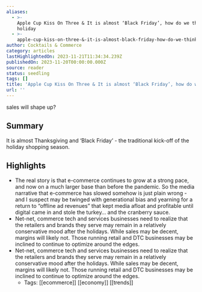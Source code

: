 ```yaml
---
aliases:
  - >-
    Apple Cup Kiss On Three & It is almost ‘Black Friday’, how do we think
    holiday
  - >-
    apple-cup-kiss-on-three-&-it-is-almost-black-friday-how-do-we-think-holiday♪◙-sales-will-shape-up
author: Cocktails & Commerce
category: articles
lastHighlightedOn: 2023-11-21T11:34:34.239Z
publishedOn: 2023-11-20T00:00:00.000Z
source: reader
status: seedling
tags: []
title: 'Apple Cup Kiss On Three & It is almost ‘Black Friday’, how do we think holiday'
url: ''
---
```

sales will shape up?

## Summary

It is almost Thanksgiving and ‘Black Friday’ - the traditional kick-off of the holiday shopping season.

## Highlights

- The real story is that e-commerce continues to grow at a strong pace, and now on a much larger base than before the pandemic. So the media narrative that e-commerce has slowed somehow is just plain wrong - and I suspect may be twinged with generational bias and yearning for a return to “offline ad revenues” that kept media afloat and profitable until digital came in and stole the turkey… and the cranberry sauce.
- Net-net, commerce tech and services businesses need to realize that the retailers and brands they serve may remain in a relatively conservative mood after the holidays. While sales may be decent, margins will likely not. Those running retail and DTC businesses may be inclined to continue to optimize around the edges.
- Net-net, commerce tech and services businesses need to realize that the retailers and brands they serve may remain in a relatively conservative mood after the holidays. While sales may be decent, margins will likely not. Those running retail and DTC businesses may be inclined to continue to optimize around the edges.
    - Tags: [[ecommerce]] [[economy]] [[trends]]
